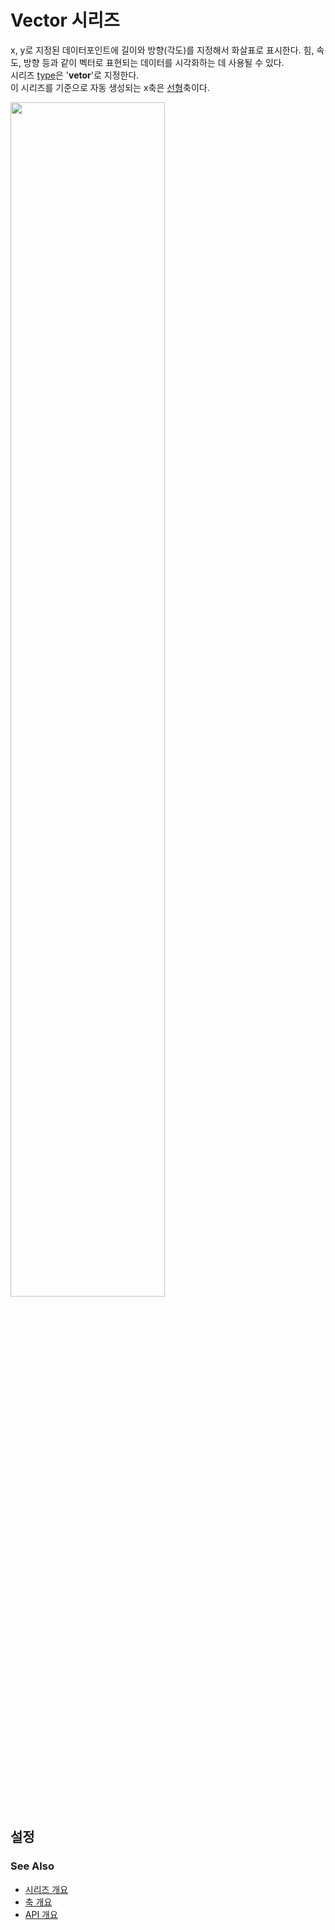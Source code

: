 # Vector 시리즈

x, y로 지정된 데이터포인트에 길이와 방향(각도)를 지정해서 화살표로 표시한다.
힘, 속도, 방향 등과 같이 벡터로 표현되는 데이터를 시각화하는 데 사용될 수 있다.<br/>
시리즈 [type](/config/config/series#type)은 '**vetor**'로 지정한다.<br/>
이 시리즈를 기준으로 자동 생성되는 x축은 [선형](/config/config/xAxis/linear)축이다.

<img src="/images/guide/series/vector-01.png" width="70%" class="border-img"/>

## 설정

### See Also

- [시리즈 개요](/guide/series)
- [축 개요](/guide/axes)
- [API 개요](/docs)